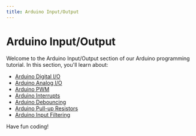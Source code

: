 ```yaml
---
title: Arduino Input/Output
---
```


# Arduino Input/Output

Welcome to the Arduino Input/Output section of our Arduino programming tutorial. In this section, you'll learn about:

- [Arduino Digital I/O](./0-arduino-digital-io.mdx)
- [Arduino Analog I/O](./1-arduino-analog-io.mdx)
- [Arduino PWM](./2-arduino-pwm.mdx)
- [Arduino Interrupts](./3-arduino-interrupts.mdx)
- [Arduino Debouncing](./4-arduino-debouncing.mdx)
- [Arduino Pull-up Resistors](./5-arduino-pull-up-resistors.mdx)
- [Arduino Input Filtering](./6-arduino-input-filtering.mdx)

Have fun coding!